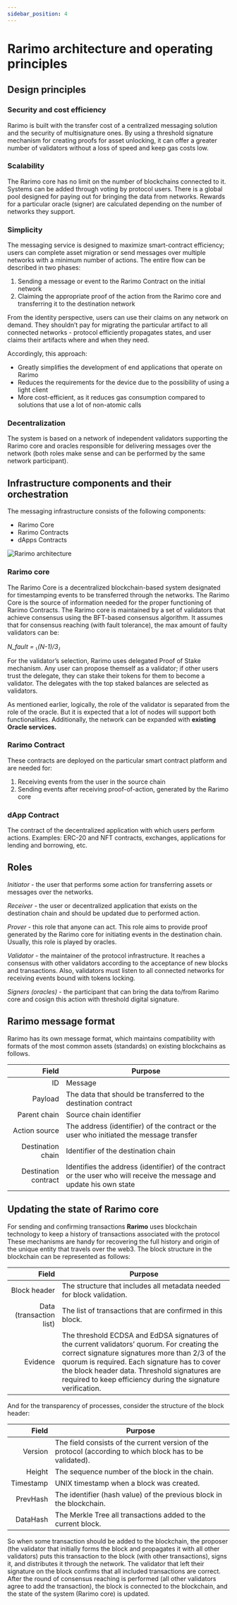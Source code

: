 ```yaml
---
sidebar_position: 4
---
```


# Rarimo architecture and operating principles

## Design principles

### Security and cost efficiency

Rarimo is built with the transfer cost of a centralized messaging solution and the security of multisignature ones. By
using a threshold signature mechanism for creating proofs for asset unlocking, it can offer a greater number of
validators without a loss of speed and keep gas costs low.

### Scalability

The Rarimo core has no limit on the number of blockchains connected to it. Systems can be added through voting by
protocol users. There is a global pool designed for paying out for bringing the data from networks. Rewards for a
particular oracle (signer) are calculated depending on the number of networks they support.

### Simplicity

The messaging service is designed to maximize smart-contract efficiency; users can complete asset migration or send
messages over multiple networks with a minimum number of actions. The entire flow can be described in two phases:

1. Sending a message or event to the Rarimo Contract on the initial network
2. Claiming the appropriate proof of the action from the Rarimo core and transferring it to the destination network

From the identity perspective, users can use their claims on any network on demand. They shouldn’t pay for migrating the
particular artifact to all connected networks - protocol efficiently propagates states, and user claims their artifacts
where and when they need.

Accordingly, this approach:

- Greatly simplifies the development of end applications that operate on Rarimo
- Reduces the requirements for the device due to the possibility of using a light client
- More cost-efficient, as it reduces gas consumption compared to solutions that use a lot of non-atomic calls

### Decentralization

The system is based on a network of independent validators supporting the Rarimo core and oracles responsible for
delivering messages over the network (both roles make sense and can be performed by the same network participant).

## Infrastructure components and their orchestration

The messaging infrastructure consists of the following components:

- Rarimo Core
- Rarimo Contracts
- dApps Contracts

![Rarimo architecture](rarimo-components.png)

### Rarimo core

The Rarimo Core is a decentralized blockchain-based system designated for timestamping events to be transferred through
the networks. The Rarimo Core is the source of information needed for the proper functioning of Rarimo Contracts. The
Rarimo core is maintained by a set of validators that achieve consensus using the BFT-based consensus algorithm. It
assumes that for consensus reaching (with fault tolerance), the max amount of faulty validators can be:

_N_fault = ⸤(N-1)/3⸥_

For the validator’s selection, Rarimo uses delegated Proof of Stake mechanism. Any user can propose themself as a
validator; if other users trust the delegate, they can stake their tokens for them to become a validator. The delegates
with the top staked balances are selected as validators.

As mentioned earlier, logically, the role of the validator is separated from the role of the oracle. But it is expected
that a lot of nodes will support both functionalities. Additionally, the network can be expanded with **existing Oracle
services.**

### Rarimo Contract

These contracts are deployed on the particular smart contract platform and are needed for:

1. Receiving events from the user in the source chain
2. Sending events after receiving proof-of-action, generated by the Rarimo core

### dApp Contract

The contract of the decentralized application with which users perform actions. Examples: ERC-20 and NFT contracts,
exchanges, applications for lending and borrowing, etc.

## Roles

_Initiator_ - the user that performs some action for transferring assets or messages over the networks.

_Receiver_ - the user or decentralized application that exists on the destination chain and should be updated due to
performed action.

_Prover_ - this role that anyone can act. This role aims to provide proof generated by the Rarimo core for initiating
events in the destination chain. Usually, this role is played by oracles.

_Validator_ - the maintainer of the protocol infrastructure. It reaches a consensus with other validators according to
the acceptance of new blocks and transactions. Also, validators must listen to all connected networks for receiving
events bound with tokens locking.

_Signers (oracles)_ - the participant that can bring the data to/from Rarimo core and cosign this action with threshold
digital signature.

## Rarimo message format

Rarimo has its own message format, which maintains compatibility with formats of the most common assets (standards) on
existing blockchains as follows.

|                Field | Purpose                                                                                                               |
| -------------------: | --------------------------------------------------------------------------------------------------------------------- |
|                   ID | Message                                                                                                               |
|              Payload | The data that should be transferred to the destination contract                                                       |
|         Parent chain | Source chain identifier                                                                                               |
|        Action source | The address (identifier) of the contract or the user who initiated the message transfer                               |
|    Destination chain | Identifier of the destination chain                                                                                   |
| Destination contract | Identifies the address (identifier) of the contract or the user who will receive the message and update his own state |

## Updating the state of Rarimo core

For sending and confirming transactions **Rarimo** uses blockchain technology to keep a history of transactions
associated with the protocol These mechanisms are handy for recovering the full history and origin of the unique entity
that travels over the web3. The block structure in the blockchain can be represented as follows:

|                   Field | Purpose                                                                                                                                                                                                                                                                                                       |
| ----------------------: | ------------------------------------------------------------------------------------------------------------------------------------------------------------------------------------------------------------------------------------------------------------------------------------------------------------- |
|            Block header | The structure that includes all metadata needed for block validation.                                                                                                                                                                                                                                         |
| Data (transaction list) | The list of transactions that are confirmed in this block.                                                                                                                                                                                                                                                    |
|                Evidence | The threshold ECDSA and EdDSA signatures of the current validators’ quorum. For creating the correct signature signatures more than 2/3 of the quorum is required. Each signature has to cover the block header data. Threshold signatures are required to keep efficiency during the signature verification. |

And for the transparency of processes, consider the structure of the block header:

|     Field | Purpose                                                                                                   |
| --------: | --------------------------------------------------------------------------------------------------------- |
|   Version | The field consists of the current version of the protocol (according to which block has to be validated). |
|    Height | The sequence number of the block in the chain.                                                            |
| Timestamp | UNIX timestamp when a block was created.                                                                  |
|  PrevHash | The identifier (hash value) of the previous block in the blockchain.                                      |
|  DataHash | The Merkle Tree all transactions added to the current block.                                              |

So when some transaction should be added to the blockchain, the proposer (the validator that initially forms the block
and propagates it with all other validators) puts this transaction to the block (with other transactions), signs it, and
distributes it through the network. The validator that left their signature on the block confirms that all included
transactions are correct. After the round of consensus reaching is performed (all other validators agree to add the
transaction), the block is connected to the blockchain, and the state of the system (Rarimo core) is updated.
